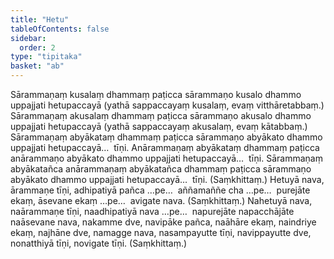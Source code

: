 ```yaml
---
title: "Hetu"
tableOfContents: false
sidebar:
  order: 2
type: "tipitaka"
basket: "ab"
---
```



<DynamicBreadcrumb />

<Division number="1">

<Paragraph number="2019">
Sārammaṇaṃ kusalaṃ dhammaṃ paṭicca sārammaṇo kusalo dhammo uppajjati hetupaccayā (yathā sappaccayaṃ kusalaṃ, evaṃ vitthāretabbaṃ.)
</Paragraph>

</Division>
<Division number="2">

<Paragraph number="2020">
Sārammaṇaṃ akusalaṃ dhammaṃ paṭicca sārammaṇo akusalo dhammo uppajjati hetupaccayā (yathā sappaccayaṃ akusalaṃ, evaṃ kātabbaṃ.)
</Paragraph>

</Division>
<Division number="3">

<Paragraph number="2021">
Sārammaṇaṃ abyākataṃ dhammaṃ paṭicca sārammaṇo abyākato dhammo uppajjati hetupaccayā…  tīṇi.
</Paragraph>

<Paragraph number="2022">
Anārammaṇaṃ abyākataṃ dhammaṃ paṭicca anārammaṇo abyākato dhammo uppajjati hetupaccayā…  tīṇi.
</Paragraph>

<Paragraph number="2023">
Sārammaṇaṃ abyākatañca anārammaṇaṃ abyākatañca dhammaṃ paṭicca sārammaṇo abyākato dhammo uppajjati hetupaccayā…  tīṇi. (Saṃkhittaṃ.)
</Paragraph>

</Division>
<Division number="4">

<Paragraph number="2024">
Hetuyā nava, ārammaṇe tīṇi, adhipatiyā pañca …pe…  aññamaññe cha …pe…  purejāte ekaṃ, āsevane ekaṃ …pe…  avigate nava. (Saṃkhittaṃ.)
</Paragraph>

<Paragraph number="2025">
Nahetuyā nava, naārammaṇe tīṇi, naadhipatiyā nava …pe…  napurejāte napacchājāte naāsevane nava, nakamme dve, navipāke pañca, naāhāre ekaṃ, naindriye ekaṃ, najhāne dve, namagge nava, nasampayutte tīṇi, navippayutte dve, nonatthiyā tīṇi, novigate tīṇi. (Saṃkhittaṃ.)
</Paragraph>
</Division>